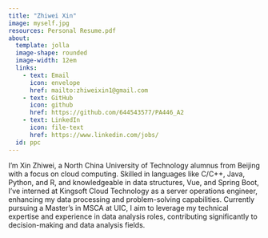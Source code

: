 ```yaml
---
title: "Zhiwei Xin"
image: myself.jpg
resources: Personal Resume.pdf
about:
  template: jolla
  image-shape: rounded
  image-width: 12em
  links:
    - text: Email
      icon: envelope
      href: mailto:zhiweixin1@gmail.com
    - text: GitHub
      icon: github
      href: https://github.com/644543577/PA446_A2
    - text: LinkedIn
      icon: file-text
      href: https://www.linkedin.com/jobs/
  id: ppc
---
```


I'm Xin Zhiwei, a North China University of Technology alumnus from Beijing with a focus on cloud computing. Skilled in languages like C/C++, Java, Python, and R, and knowledgeable in data structures, Vue, and Spring Boot, I've interned at Kingsoft Cloud Technology as a server operations engineer, enhancing my data processing and problem-solving capabilities. Currently pursuing a Master's in MSCA at UIC, I aim to leverage my technical expertise and experience in data analysis roles, contributing significantly to decision-making and data analysis fields.
